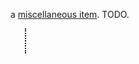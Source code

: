 {{FixTitle}}
a [[Items#miscellaneous|miscellaneous item]]. TODO.

{{Item|<nowiki>K-v</nowiki>}}
<div style="border-left:2px dotted black; margin:10px 23px; height:40px;"></div>
{{Desc
|maintenance key
|a rusty key.
|not craftable
|weighs 2 units
|internal name (for bot developers): maintenance_key
|finding:
|''please edit this section''
}}